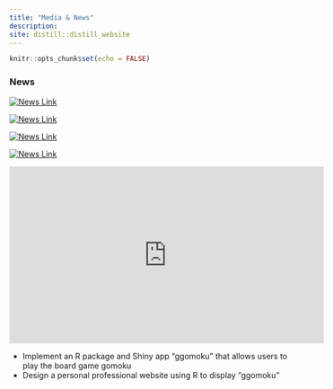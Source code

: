 ```yaml
---
title: "Media & News"
description:
site: distill::distill_website
---
```


```r
knitr::opts_chunk$set(echo = FALSE)
```

### News
[![News Link](https://news.uci.edu/files/2018/04/news-wordmark.png)](https://www.socsci.uci.edu/newsevents/news/2022/2022-05-31-pin-chun-chen-shout-out)

[![News Link](https://news.uci.edu/files/2018/04/news-wordmark.png)](https://news.uci.edu/2021/12/14/uci-led-study-is-first-to-find-that-long-and-short-term-memory-vie-for-brain-space/?fs=e&s=cl)

[![News Link](https://news.uci.edu/files/2018/04/news-wordmark.png)](https://www.socsci.uci.edu/newsevents/news/2021/2021-11-02-pin-chun-chen-cog-sci.php?fbclid=IwAR0Q6nRH-dZj6uk-OKLmjxCSEBkic7P8LuY5CX4zTQkWy3b_53RMWOwrXDA&fs=e&s=cl)

[![News Link](https://news.uci.edu/files/2018/04/news-wordmark.png)](https://www.socsci.uci.edu/newsevents/news/2022/2022-05-31-pin-chun-chen-shout-out)

<iframe width="560" height="315" src="https://www.youtube.com/embed/d_A7VU1deEY" title="YouTube video player" frameborder="0" allow="accelerometer; autoplay; clipboard-write; encrypted-media; gyroscope; picture-in-picture" allowfullscreen></iframe>
- Implement an R package and Shiny app “ggomoku” that allows users to play the board game gomoku
- Design a personal professional website using R to display “ggomoku”

